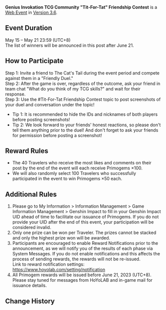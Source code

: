 {{Event
|name              = Genius Invokation TCG Community "Tit-For-Tat" Friendship Contest
|image             = Genius Invokation TCG Community Tit-For-Tat Friendship Contest.png
|type              = Web
|group             = Submission
|time_known        = yes
|time_start        = 2023-05-15 12:00:00
|time_start_offset = GMT+8
|time_end          = 2023-05-21 23:59:59
|time_end_offset   = GMT+8
|link              = https://www.hoyolab.com/article/18545169
}}
{{Description|Olah! Hello, Travelers~<br>Genius Invokation TCG has been out for a while now~ Have you duked it out with your friends yet? Whatever the outcome, it's always a great time with your friends at The Cat's Tail!<br>Invite a friend to The Cat's Tail in this event!}}
'''Genius Invokation TCG Community "Tit-For-Tat" Friendship Contest''' is a [[Web Event]] in [[Version 3.6]].

==Event Duration==
May 15 – May 21 23:59 (UTC+8)<br>
The list of winners will be announced in this post after June 21.

==How to Participate==
Step 1: Invite a friend to The Cat's Tail during the event period and compete against them in a "Friendly Duel."<br>
Step 2: After the game is over, regardless of the outcome, ask your friend in team chat "What do you think of my TCG skills?" and wait for their response.<br>
Step 3: Use the #Tit-For-Tat Friendship Contest topic to post screenshots of your duel and conversation under the topic!
*Tip 1: It is recommended to hide the IDs and nicknames of both players before posting screenshots!
*Tip 2: We look forward to your friends' honest reactions, so please don't tell them anything prior to the duel! And don't forget to ask your friends for permission before posting a screenshot!

==Reward Rules==
* The 40 Travelers who receive the most likes and comments on their post by the end of the event will each receive Primogems ×100.
* We will also randomly select 100 Travelers who successfully participated in the event to win Primogems ×50 each.

==Additional Rules==
# Please go to My Information > Information Management > Game Information Management > Genshin Impact to fill in your Genshin Impact UID ahead of time to facilitate our issuance of Primogems. If you do not provide your UID after the end of this event, your participation will be considered invalid.
# Only one prize can be won per Traveler. The prizes cannot be stacked and only the highest prize won will be awarded.
# Participants are encouraged to enable Reward Notifications prior to the announcement, as we will notify you of the results of each phase via System Messages. If you do not enable notifications and this affects the process of sending rewards, the rewards will not be re-issued.<br>Link to reward notification settings: https://www.hoyolab.com/setting/notification
# All Primogem rewards will be issued before June 21, 2023 (UTC+8). Please stay tuned for messages from HoYoLAB and in-game mail for issuance details.

==Change History==
{{Change History|3.6}}